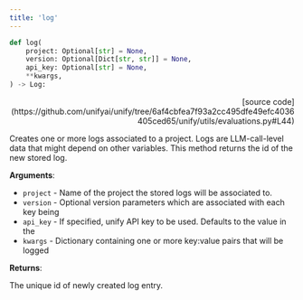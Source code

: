 ```yaml
---
title: 'log'
---
```


```python
def log(
    project: Optional[str] = None,
    version: Optional[Dict[str, str]] = None,
    api_key: Optional[str] = None,
    **kwargs,
) -> Log:
```

<p align="right">[source code](https://github.com/unifyai/unify/tree/6af4cbfea7f93a2cc495dfe49efc4036405ced65/unify/utils/evaluations.py#L44)</p>

Creates one or more logs associated to a project. Logs are LLM-call-level data
that might depend on other variables. This method returns the id of the new
stored log.

**Arguments**:

- `project` - Name of the project the stored logs will be associated to.
- `version` - Optional version parameters which are associated with each key being
- `api_key` - If specified, unify API key to be used. Defaults to the value in the
- `kwargs` - Dictionary containing one or more key:value pairs that will be logged



**Returns**:

The unique id of newly created log entry.